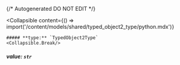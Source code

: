 {/* Autogenerated DO NOT EDIT  */}

<Collapsible
    content={() => import('/content/models/shared/typed_object2_type/python.mdx')}
>
    ##### **type:** `TypedObject2Type`
    <Collapsible.Break/>
</Collapsible>

##### **value:** `str`

